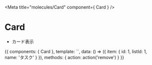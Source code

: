 
<Meta title="molecules/Card" component={ Card } />

# Card

- カード表示

<Story name="default">
  {{
    components: {
      Card
    },
    template: `<Card v-bind="item" @remove="action" />`,
    data: () => ({
      item: {
        id: 1,
        listId: 1,
        name: 'タスク'
      }
    }),
    methods: {
      action: action('remove')
    }
  }}
</Story>
